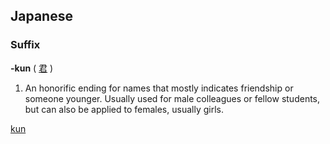 {{also|kun}}
==Japanese==

===Suffix===
'''-kun''' ( [[君]] )

# An honorific ending for names that mostly indicates friendship or someone younger. Usually used for male colleagues or fellow students, but can also be applied to females, usually girls.

[[Category:Japanese suffixes|kun]]